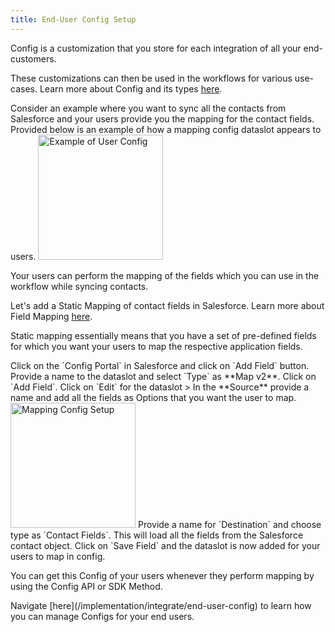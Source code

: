 ```yaml
---
title: End-User Config Setup
---
```

Config is a customization that you store for each integration of all your end-customers.

These customizations can then be used in the workflows for various use-cases. 
<Tip>
Learn more about Config and its types [here](https://docs.gocobalt.io/build/connectors/config/config).
</Tip>

Consider an example where you want to sync all the contacts from Salesforce and your users provide you the mapping for the contact fields. Provided below is an example of how a mapping config dataslot appears to users.
<img height="200" src="/images/implementation/config_sample.png" alt=" Example of User Config"/>

Your users can perform the mapping of the fields which you can use in the workflow while syncing contacts.

Let's add a Static Mapping of contact fields in Salesforce.
<Tip>
Learn more about Field Mapping [here](https://docs.gocobalt.io/build/connectors/config/mapping).
</Tip>

Static mapping essentially means that you have a set of pre-defined fields for which you want your users to map the respective application fields.

<Steps>
  <Step title="Add Dataslot in Config Portal">
    Click on the `Config Portal` in Salesforce and click on `Add Field` button.
  </Step>
  <Step title="Provide details">
    Provide a name to the dataslot and select `Type` as **Map v2**. Click on `Add Field`.
  </Step>
  <Step title="Edit Dataslot">
    Click on `Edit` for the dataslot >  In the **Source** provide a name and add all the fields as Options that you want the user to map.
    <img height="200" src="/images/implementation/map_setup.png" alt=" Mapping Config Setup"/>
  </Step>
<Step title="Map Salesforce fields in Destination">
    Provide a name for `Destination` and choose type as `Contact Fields`. This will load all the fields from the Salesforce contact object.
</Step>
<Step title="Save">
    Click on `Save Field` and the dataslot is now added for your users to map in config.
</Step>
</Steps>

You can get this Config of your users whenever they perform mapping by using the Config API or SDK Method.

<Info>
Navigate [here](/implementation/integrate/end-user-config) to learn how you can manage Configs for your end users.
</Info>

